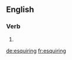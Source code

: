 ==English==

===Verb===
{{head|en|present participle}}

# {{present participle of|esquire|lang=en|nocat=1}}

[[de:esquiring]]
[[fr:esquiring]]